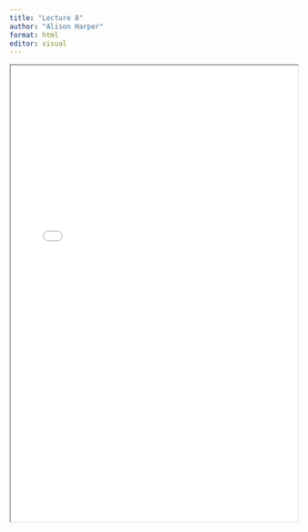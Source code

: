 ```yaml
---
title: "Lecture 8"
author: "Alison Harper"
format: html
editor: visual
---
```


::: {.callout-tip title="Lecture 8 materials for 2024_2025:" collapse="true"}
<iframe width="100%" height="800" src="BEM2031_Lecture_8.pdf">

</iframe>

\
:::
